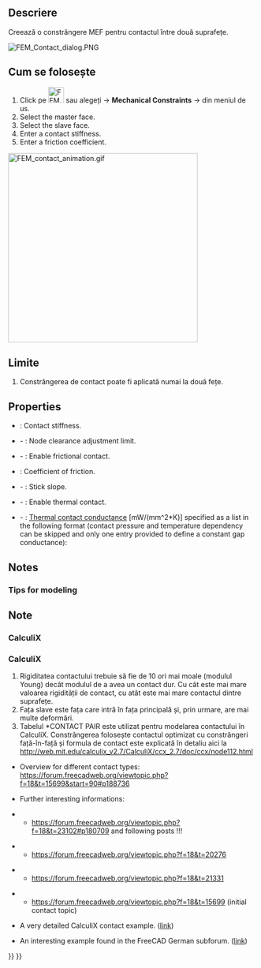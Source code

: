 <languages/>

{{Docnav
|[[FEM_ConstraintDisplacement|Constraint displacement]]
|[[FEM_ConstraintTie|Constraint tie]]
|[[FEM_Workbench|FEM]]
|IconL=FEM_ConstraintDisplacement.svg
|IconR=FEM_ConstraintTie.svg
|IconC=Workbench_FEM.svg
}}

<div class="mw-translate-fuzzy">
{{GuiCommand/ro|Name=FEM ConstraintContact|Name/ro=FEM ConstraintContact|MenuLocation=Model → Mechanical Constraints → Constraint contact||Workbenches=[[FEM_Workbench/ro|FEM]]|Shortcut=|SeeAlso=[[FEM_tutorial/ro|FEM tutorial]]}}
</div>

<span id="Description"></span>
==Descriere==

<div class="mw-translate-fuzzy">
Creează o constrângere MEF pentru contactul între două suprafețe.
</div>

[[File:FEM_Contact_dialog.PNG]]
{{Caption|The FEM contact task panel}}

<span id="Usage"></span>
<div class="mw-translate-fuzzy">
== Cum se folosește ==
</div>

<div class="mw-translate-fuzzy">
#Click pe [[Image:FEM ConstraintContact.png|32px]] sau alegeți {{KEY|Model}} → '''Mechanical Constraints''' → {{KEY|[[Image:FEM ConstraintContact.png|32px]] Constraint contact}}  din meniul de us.
#Select the master face.
#Select the slave face.
#Enter a contact stiffness.
#Enter a friction coefficient.
</div>

[[File:FEM_contact_animation.gif|384px]]
{{Caption|Contact example - rigid cube pressed against and sliding on a deformable block. Without contact definition, those two parts wouldn't "see" each other.}}

<span id="Limitations"></span>
==Limite==

<div class="mw-translate-fuzzy">
#Constrângerea de contact poate fi aplicată numai la două fețe.
</div>

==Properties==

* {{PropertyData|Slope}}: Contact stiffness.
* {{PropertyData|Adjust}} - {{Version|1.0}}: Node clearance adjustment limit.
* {{PropertyData|Friction}} - {{Version|1.0}}: Enable frictional contact.
* {{PropertyData|Friction Coefficient}}: Coefficient of friction.
* {{PropertyData|Stick Slope}} - {{Version|1.0}}: Stick slope.
* {{PropertyData|Enable Thermal Contact}} - {{Version|1.1}}: Enable thermal contact.
* {{PropertyData|Thermal Contact Conductance}} - {{Version|1.1}}: [https://en.wikipedia.org/wiki/Thermal_contact_conductance Thermal contact conductance] [mW/(mm^2*K)] specified as a list in the following format (contact pressure and temperature dependency can be skipped and only one entry provided to define a constant gap conductance):

: {{Code|code=
conductance_1, contact_pressure_1, temperature_1
...
}}

==Notes==

=== Tips for modeling ===

<div class="mw-translate-fuzzy">
==Note==
</div>

=== CalculiX ===

<div class="mw-translate-fuzzy">
=== CalculiX ===
#Rigiditatea contactului trebuie să fie de 10 ori mai moale (modulul Young) decât modulul de a avea un contact dur. Cu cât este mai mare valoarea rigidității de contact, cu atât este mai mare contactul dintre suprafețe.
#Fața slave este fața care intră în fața principală și, prin urmare, are mai multe deformări.
#Tabelul *CONTACT PAIR este utilizat pentru modelarea contactului în CalculiX. Constrângerea folosește contactul optimizat cu constrângeri față-în-față și formula de contact este explicată în detaliu aici la http://web.mit.edu/calculix_v2.7/CalculiX/ccx_2.7/doc/ccx/node112.html

* Overview for different contact types: https://forum.freecadweb.org/viewtopic.php?f=18&t=15699&start=90#p188736
 		
* Further interesting informations:
 		
** https://forum.freecadweb.org/viewtopic.php?f=18&t=23102#p180709 and following posts !!!
 	
** https://forum.freecadweb.org/viewtopic.php?f=18&t=20276
 		
** https://forum.freecadweb.org/viewtopic.php?f=18&t=21331
 		
** https://forum.freecadweb.org/viewtopic.php?f=18&t=15699 (initial contact topic)
</div>

* A very detailed CalculiX contact example. ([http://dip28p.web.fc2.com/calculix/netgen2calculix/index.html link])

* An interesting example found in the FreeCAD German subforum. ([https://forum.freecad.org/viewtopic.php?f=13&t=39663&start=10#p337254 link]) 


{{Docnav
|[[FEM_ConstraintDisplacement|Constraint displacement]]
|[[FEM_ConstraintTie|Constraint tie]]
|[[FEM_Workbench|FEM]]
|IconL=FEM_ConstraintDisplacement.svg
|IconR=FEM_ConstraintTie.svg
|IconC=Workbench_FEM.svg
}}

{{FEM Tools navi{{#translation:}}}}
{{Userdocnavi{{#translation:}}}}
